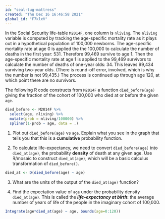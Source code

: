 ```yaml
---
id: "seal-tug-mattress"
created: "Thu Dec 16 16:46:58 2021"
global_id: "F7klxV"
---
```


In the Social Security life-table `M2014F`, one column is `nliving`. The `nliving` variable is computed by tracking the age-specific mortality rate as it plays out in a hypothetical population of 100,000 newborns. The age-specific mortality rate at age 0 is applied the the 100,000 to calculate the number of deaths in the first year: 531. Therefore 99,469 survive to age 1. Then the age-specific mortality rate at age 1 is applied to the 99,469 survivors to calculate the number of deaths of one-year olds: 34. This leaves 99,434 surviving two-year olds. (There is round-off error, involved, which is why the number is not 99,435.) The process is continued up through age 120, at which point there are no survivors.

The following R code constructs from `M2014F` a function `died_before(age)` giving the fraction of the cohort of 100,000 who died at or before the given `age`.  

```r
died_before <- M2014F %>%
  select(age, nliving) %>%
  mutate(prob = nliving/100000) %>%
  spliner(1-prob ~ age, data = .)
```

1. Plot out `died_before(age)` vs `age`. Explain what you see in the graph that tells you that this is a **cumulative** probability function.

2. To calculate life-expectancy, we need to convert `died_before(age)` into `died_at(age)`, the probability **density** of death at any given age. Use R/mosaic to construct `died_at(age)`, which will be a basic calculus transformation of `died_before()`.

```r
died_at <- D(died_before(age) ~ age)
```

3. What are the units of the output of the `died_at(age)` function?

<!-- per year -->

4. Find the expectation value of `age` under the probability density `died_at(age)`. This is called the ***life-expectancy at birth***: the average number of years of life of the people in the imaginary cohort of 100,000.

```r
Integrate(age*died_at(age) ~ age, bounds(age=0:120))
```
